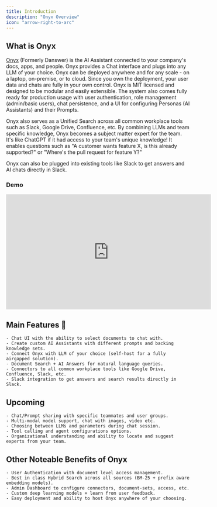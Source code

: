 ```yaml
---
title: Introduction
description: "Onyx Overview"
icon: "arrow-right-to-arc"
---
```


## What is Onyx

[Onyx](https://github.com/onyx-dot-app/onyx) (Formerly Danswer) is the AI Assistant connected to your company's docs, apps, and people.
Onyx provides a Chat interface and plugs into any LLM of your choice. Onyx can be deployed anywhere and for any
scale - on a laptop, on-premise, or to cloud. Since you own the deployment, your user data and chats are fully in your
own control. Onyx is MIT licensed and designed to be modular and easily extensible. The system also comes fully ready
for production usage with user authentication, role management (admin/basic users), chat persistence, and a UI for
configuring Personas (AI Assistants) and their Prompts.

Onyx also serves as a Unified Search across all common workplace tools such as Slack, Google Drive, Confluence, etc.
By combining LLMs and team specific knowledge, Onyx becomes a subject matter expert for the team. It's like ChatGPT if
it had access to your team's unique knowledge! It enables questions such as "A customer wants feature X,
is this already supported?" or "Where's the pull request for feature Y?"

Onyx can also be plugged into existing tools like Slack to get answers and AI chats directly in Slack.

### **Demo**

<iframe
  width="560"
  height="315"
  src="https://www.youtube.com/embed/GyHKp0Ncefc"
  title="Onyx Demo"
  frameBorder="0"
  allow="accelerometer; autoplay; clipboard-write; encrypted-media; gyroscope; picture-in-picture; fullscreen;"
  allowfullscreen
></iframe>

## Main Features 💃

    - Chat UI with the ability to select documents to chat with.
    - Create custom AI Assistants with different prompts and backing knowledge sets.
    - Connect Onyx with LLM of your choice (self-host for a fully airgapped solution).
    - Document Search + AI Answers for natural language queries.
    - Connectors to all common workplace tools like Google Drive, Confluence, Slack, etc.
    - Slack integration to get answers and search results directly in Slack.

## Upcoming

    - Chat/Prompt sharing with specific teammates and user groups.
    - Multi-modal model support, chat with images, video etc.
    - Choosing between LLMs and parameters during chat session.
    - Tool calling and agent configurations options.
    - Organizational understanding and ability to locate and suggest experts from your team.

## Other Noteable Benefits of Onyx

    - User Authentication with document level access management.
    - Best in class Hybrid Search across all sources (BM-25 + prefix aware embedding models).
    - Admin Dashboard to configure connectors, document-sets, access, etc.
    - Custom deep learning models + learn from user feedback.
    - Easy deployment and ability to host Onyx anywhere of your choosing.
